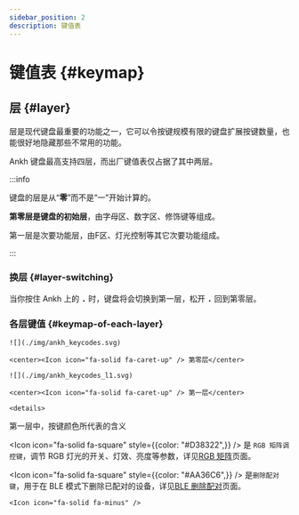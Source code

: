 ```yaml
---
sidebar_position: 2
description: 键值表
---
```



# 键值表 {#keymap}

## 层 {#layer}

层是现代键盘最重要的功能之一，它可以令按键规模有限的键盘扩展按键数量，也能很好地隐藏那些不常用的功能。

Ankh 键盘最高支持四层，而出厂键值表仅占据了其中两层。

:::info

键盘的层是从“**零**”而不是“一”开始计算的。

**第零层是键盘的初始层**，由字母区、数字区、修饰键等组成。

第一层是次要功能层，由F区、灯光控制等其它次要功能组成。

:::

### 换层 {#layer-switching}

当你按住 Ankh 上的 <kbd>**.**</kbd> 时，键盘将会切换到第一层，松开 <kbd>**.**</kbd> 回到第零层。

### 各层键值 {#keymap-of-each-layer}

<Tabs queryString="pcb-variant">
  <TabItem value="hotswap" label="热插拔" default>

    ![](./img/ankh_keycodes.svg)

    <center><Icon icon="fa-solid fa-caret-up" /> 第零层</center>

    ![](./img/ankh_keycodes_l1.svg)

    <center><Icon icon="fa-solid fa-caret-up" /> 第一层</center>
    
    <details>
  <summary> <Icon icon="fa-solid fa-file-circle-question" /> 第一层中，按键颜色所代表的含义</summary>

<Icon icon="fa-solid fa-square" style={{color: "#D38322",}} /> 是 `RGB 矩阵调控键`，调节 RGB 灯光的开关、灯效、亮度等参数，详见[RGB 矩阵](/docs-ankh-r2/lighting/rgb-matrix#rgb-matrix-keys)页面。

<Icon icon="fa-solid fa-square" style={{color: "#AA36C6",}} /> 是`删除配对键`，用于在 BLE 模式下删除已配对的设备，详见[BLE 删除配对](/docs-ankh-r2/dual-mode/ble/ble-unpairing)页面。

</details>

  </TabItem>
  <TabItem value="soldered" label="焊接">
    
    <Icon icon="fa-solid fa-minus" />

  </TabItem>
</Tabs>